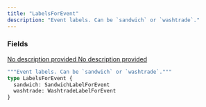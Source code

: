 ```yaml
---
title: "LabelsForEvent"
description: "Event labels. Can be `sandwich` or `washtrade`."
---
```


### Fields

<a href="/api-reference/types/sandwichlabelforevent">
  <ResponseField name="sandwich" type="SandwichLabelForEvent">
    No description provided
  </ResponseField>
</a>

<a href="/api-reference/types/washtradelabelforevent">
  <ResponseField name="washtrade" type="WashtradeLabelForEvent">
    No description provided
  </ResponseField>
</a>


```graphql LabelsForEvent
"""Event labels. Can be `sandwich` or `washtrade`."""
type LabelsForEvent {
  sandwich: SandwichLabelForEvent
  washtrade: WashtradeLabelForEvent
}
```
